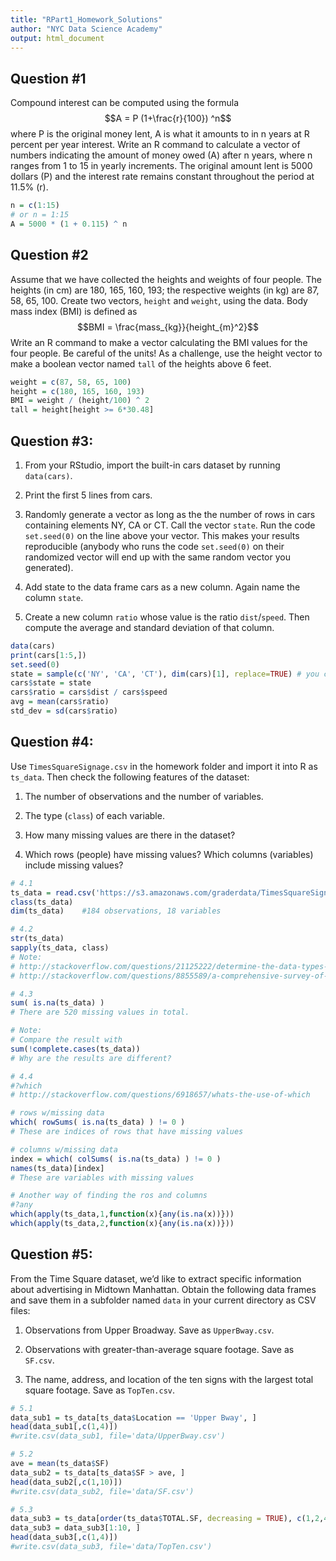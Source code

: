```yaml
---
title: "RPart1_Homework_Solutions"
author: "NYC Data Science Academy"
output: html_document
---
```

## Question #1	

Compound interest can be computed using the formula
$$A = P (1+\frac{r}{100}) ^n$$
where P is the original money lent, A is what it amounts to in n years at R percent per year interest. Write an R command to calculate a vector of numbers indicating the amount of money owed (A) after n years, where n ranges from 1 to 15 in yearly increments. The original amount lent is 5000 dollars (P) and the interest rate remains constant throughout the period at 11.5% (r). 
```r
n = c(1:15)
# or n = 1:15
A = 5000 * (1 + 0.115) ^ n

```

## Question #2

Assume that we have collected the heights and weights of four people. The heights (in cm) are 180, 165, 160, 193; the respective weights (in kg) are 87, 58, 65, 100. Create two vectors, `height` and `weight`, using the data. Body mass index (BMI) is defined as
$$BMI = \frac{mass_{kg}}{height_{m}^2}$$
Write an R command to make a vector calculating the BMI values for the four people. Be careful of the units! As a challenge, use the height vector to make a boolean vector named `tall` of the heights above 6 feet.
```r
weight = c(87, 58, 65, 100)
height = c(180, 165, 160, 193)
BMI = weight / (height/100) ^ 2
tall = height[height >= 6*30.48]

```


## Question #3:

1. From your RStudio, import the built-in cars dataset by running `data(cars)`.

2. Print the first 5 lines from cars.

3. Randomly generate a vector as long as the the number of rows in cars containing elements NY, CA or CT. Call the vector `state`. Run the code `set.seed(0)` on the line above your vector. This makes your results reproducible (anybody who runs the code `set.seed(0)` on their randomized vector will end up with the same random vector you generated). 

4. Add state to the data frame cars as a new column. Again name the column `state`.

5. Create a new column `ratio` whose value is the ratio `dist`/`speed`. Then compute the average and standard deviation of that column.
```r
data(cars)
print(cars[1:5,])
set.seed(0)
state = sample(c('NY', 'CA', 'CT'), dim(cars)[1], replace=TRUE) # you can also use nrow(cars)
cars$state = state
cars$ratio = cars$dist / cars$speed
avg = mean(cars$ratio)
std_dev = sd(cars$ratio)
```


## Question #4: 

Use `TimesSquareSignage.csv` in the homework folder and import it into R as `ts_data`. Then check the following features of the dataset:

1. The number of observations and the number of variables.

2. The type (`class`) of each variable.

3. How many missing values are there in the dataset?

4. Which rows (people) have missing values? Which columns (variables) include missing values?
```r
# 4.1
ts_data = read.csv('https://s3.amazonaws.com/graderdata/TimesSquareSignage.csv', stringsAsFactors=FALSE)
class(ts_data)
dim(ts_data)    #184 observations, 18 variables

# 4.2
str(ts_data)
sapply(ts_data, class)
# Note:
# http://stackoverflow.com/questions/21125222/determine-the-data-types-of-an-r-data-frames-columns
# http://stackoverflow.com/questions/8855589/a-comprehensive-survey-of-the-types-of-things-in-r-mode-and-class-and-type

# 4.3
sum( is.na(ts_data) )
# There are 520 missing values in total.

# Note:
# Compare the result with 
sum(!complete.cases(ts_data))
# Why are the results are different?

# 4.4
#?which
# http://stackoverflow.com/questions/6918657/whats-the-use-of-which

# rows w/missing data
which( rowSums( is.na(ts_data) ) != 0 )
# These are indices of rows that have missing values

# columns w/missing data
index = which( colSums( is.na(ts_data) ) != 0 )
names(ts_data)[index]
# These are variables with missing values

# Another way of finding the ros and columns
#?any
which(apply(ts_data,1,function(x){any(is.na(x))}))
which(apply(ts_data,2,function(x){any(is.na(x))}))
```

## Question #5:

From the Time Square dataset, we'd like to extract specific information about advertising in Midtown Manhattan. Obtain the following data frames and save them in a subfolder named `data` in your current directory as CSV files:

1. Observations from Upper Broadway. Save as `UpperBway.csv`.

2. Observations with greater-than-average square footage. Save as `SF.csv`.

3. The name, address, and location of the ten signs with the largest total square footage. Save as `TopTen.csv`. 
```r
# 5.1
data_sub1 = ts_data[ts_data$Location == 'Upper Bway', ]
head(data_sub1[,c(1,4)])
#write.csv(data_sub1, file='data/UpperBway.csv')

# 5.2
ave = mean(ts_data$SF)
data_sub2 = ts_data[ts_data$SF > ave, ]
head(data_sub2[,c(1,10)])
#write.csv(data_sub2, file='data/SF.csv')

# 5.3
data_sub3 = ts_data[order(ts_data$TOTAL.SF, decreasing = TRUE), c(1,2,4,17)]
data_sub3 = data_sub3[1:10, ]
head(data_sub3[,c(1,4)])
#write.csv(data_sub3, file='data/TopTen.csv')



```




